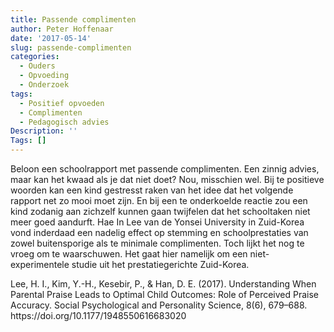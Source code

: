 ```yaml
---
title: Passende complimenten
author: Peter Hoffenaar
date: '2017-05-14'
slug: passende-complimenten
categories:
  - Ouders
  - Opvoeding
  - Onderzoek
tags: 
  - Positief opvoeden
  - Complimenten
  - Pedagogisch advies
Description: ''
Tags: []
---
```

Beloon een schoolrapport met passende complimenten. Een zinnig advies, maar kan het kwaad als je dat niet doet? Nou, misschien wel. Bij te positieve woorden kan een kind gestresst raken van het idee dat het volgende rapport net zo mooi moet zijn. En bij een te onderkoelde reactie zou een kind zodanig aan zichzelf kunnen gaan twijfelen dat het schooltaken niet meer goed aandurft. 
Hae In Lee van de Yonsei University in Zuid-Korea vond inderdaad een nadelig effect op stemming en schoolprestaties van zowel buitensporige als te minimale complimenten. Toch lijkt het nog te vroeg om te waarschuwen. Het gaat hier namelijk om een niet-experimentele studie uit het prestatiegerichte Zuid-Korea. 

Lee, H. I., Kim, Y.-H., Kesebir, P., & Han, D. E. (2017). Understanding When Parental Praise Leads to Optimal Child Outcomes: Role of Perceived Praise Accuracy. Social Psychological and Personality Science, 8(6), 679–688. https://doi.org/10.1177/1948550616683020
